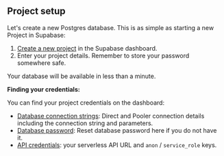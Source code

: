 ## Project setup

Let's create a new Postgres database. This is as simple as starting a new Project in Supabase:

1. [Create a new project](https://database.new/) in the Supabase dashboard.
1. Enter your project details. Remember to store your password somewhere safe.

Your database will be available in less than a minute.

**Finding your credentials:**

You can find your project credentials on the dashboard:

- [Database connection strings](https://supabase.com/dashboard/project/_/settings/api?showConnect=true): Direct and Pooler connection details including the connection string and parameters.
- [Database password](https://supabase.com/dashboard/project/_/database/settings): Reset database password here if you do not have it.
- [API credentials](https://supabase.com/dashboard/project/_/settings/api): your serverless API URL and `anon` / `service_role` keys.
